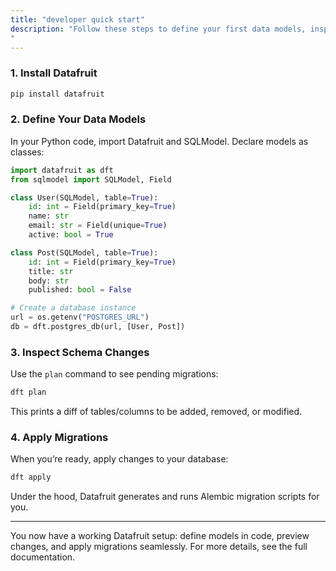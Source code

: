 ```yaml
---
title: "developer quick start"
description: "Follow these steps to define your first data models, inspect schema changes, and apply migrations with Datafruit.
"
---
```

### 1. Install Datafruit

```bash
pip install datafruit
```

### 2. Define Your Data Models

In your Python code, import Datafruit and SQLModel. Declare models as classes:

```python
import datafruit as dft
from sqlmodel import SQLModel, Field

class User(SQLModel, table=True):
    id: int = Field(primary_key=True)
    name: str
    email: str = Field(unique=True)
    active: bool = True

class Post(SQLModel, table=True):
    id: int = Field(primary_key=True)
    title: str
    body: str
    published: bool = False

# Create a database instance
url = os.getenv("POSTGRES_URL")
db = dft.postgres_db(url, [User, Post])
```

### 3. Inspect Schema Changes

Use the `plan` command to see pending migrations:

```bash
dft plan
```

This prints a diff of tables/columns to be added, removed, or modified.

### 4. Apply Migrations

When you’re ready, apply changes to your database:

```bash
dft apply
```

Under the hood, Datafruit generates and runs Alembic migration scripts for you.


---

You now have a working Datafruit setup: define models in code, preview changes, and apply migrations seamlessly. For more details, see the full documentation.
